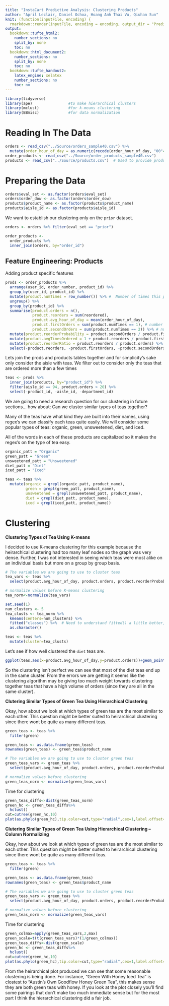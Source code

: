 ```yaml
---
title: "InstaCart Predictive Analysis: Clustering Products"
author: "April Leclair, Daniel Ochoa, Hoang Anh Thai Vu, Qiuhan Sun"
knit: (function(inputFile, encoding) {
  rmarkdown::render(inputFile, encoding = encoding, output_dir = "PredictiveAnalysis_HTML_Output") })
output:
  bookdown::tufte_html2:
    number_sections: no
    split_by: none
    toc: no
  bookdown::html_document2:
    number_sections: no
    split_by: none
    toc: no
  bookdown::tufte_handout2:
    latex_engine: xelatex
    number_sections: no
    toc: no
---
```


```r
library(tidyverse)
library(ape)                #to make hierarchical clusters
library(mclust)             #for k-means clustering
library(BBmisc)             #for data normalization
```

# Reading In The Data
```r
orders <- read_csv("../Source/orders_sample40.csv") %>%
  mutate(order_hour_of_day = as.numeric(recode(order_hour_of_day, "00"=0, "01"=1, "02"=2, "03"=3, "04"=4, "05"=5, "06"=6, "07"=7, "08"=8, "09"=9, "10"=10, "11"=11, "12"=12, "13"=13, "14"=14, "15"=15, "16"=16, "17"=17, "18"=18, "19"=19, "20"=20, "21"=21, "22"=22, "23"=23)))
order_products <- read_csv("../Source/order_products_sample40.csv")
products <- read_csv("../Source/products.csv")  # Used to provide product names (hasn't been incorporated yet)
```

# Preparing the Data

```r
orders$eval_set <- as.factor(orders$eval_set)
orders$order_dow <- as.factor(orders$order_dow)
products$product_name <- as.factor(products$product_name)
products$aisle_id <- as.factor(products$aisle_id)
```

We want to establish our clustering only on the `prior` dataset.
```r
orders <- orders %>% filter(eval_set == "prior")

order_products <-
  order_products %>%
  inner_join(orders, by="order_id")
```


## Feature Engineering: Products

Adding product specific features

```r
prods <- order_products %>%
  arrange(user_id, order_number, product_id) %>%
  group_by(user_id, product_id) %>%
  mutate(product.numTimes = row_number()) %>% #  Number of times this product has appeared so far for this user
  ungroup() %>%
  group_by(product_id) %>%
  summarise(product.orders = n(),
            product.reorders = sum(reordered),
            product.avg_hour_of_day = mean(order_hour_of_day),
            product.firstOrders = sum(product.numTimes == 1), # number of users that have ordered this product
            product.secondOrders = sum(product.numTimes == 2)) %>% # number of users that ordered this product more than once
  mutate(product.reorderProbability = product.secondOrders / product.firstOrders) %>%
  mutate(product.avgTimesOrdered = 1 + product.reorders / product.firstOrders) %>%
  mutate(product.reorderRatio = product.reorders / product.orders) %>%
  select(-product.reorders, -product.firstOrders, -product.secondOrders)
```


Lets join the prods and products tables together and for simplicity's sake only consider the aisle with teas. We filter out to consider only the teas that are ordered more than a few times
```r
teas <- prods %>%
  inner_join(products, by="product_id") %>%
  filter(aisle_id == 94, product.orders > 20) %>%
  select(-product_id, -aisle_id, -department_id)
```

We are going to need a research question for our clustering in future sections... how about: Can we cluster similar types of teas together?

Many of the teas have what kind they are built into their names, using regex's we can classify each teas quite easily. We will consider some popular types of teas: organic, green, unsweetened, diet, and iced.

All of the words in each of these products are capitalized so it makes the regex's on the type of tea easy.
```r
organic_patt = "Organic"
green_patt = "Green"
unsweetened_patt = "Unsweetened"
diet_patt = "Diet"
iced_patt = "Iced"

teas <- teas %>%
  mutate(organic = grepl(organic_patt, product_name),
         green = grepl(green_patt, product_name),
         unsweetened = grepl(unsweetened_patt, product_name),
         diet = grepl(diet_patt, product_name),
         iced = grepl(iced_patt, product_name))
```


# Clustering

**Clustering Types of Tea Using K-means**

I decided to use K-means clustering for this example because the heirarchical clustering had too many leaf nodes so the graph was very dense. Further, I was not interested in seeing which teas were most alike on an individual basis but more on a group by group basis.

```r
# The variables we are going to use to cluster teas
tea_vars <- teas %>%
  select(product.avg_hour_of_day, product.orders, product.reorderProbability, product.avgTimesOrdered, product.reorderRatio)

# normalize values before K-means clustering
tea_norm<-normalize(tea_vars)
```

```r
set.seed(1)
num_clusters <- 5
tea_clusts <- tea_norm %>%
  kmeans(centers=num_clusters) %>%
  fitted("classes") %>%  # Need to understand fitted() a little better, used because David uses it.
  as.character()

teas <- teas %>%
  mutate(cluster=tea_clusts)
```

Let's see if how well clustered the `diet` teas are.

```r
ggplot(teas,aes(x=product.avg_hour_of_day,y=product.orders))+geom_point(aes(color=cluster, alpha=diet))
```
So the clustering isn't perfect we can see that most of the diet teas end up in the same cluster. From the errors we are getting it seems like the clustering algorithm may be giving too much weight towards clustering together teas that have a high volume of orders (since they are all in the same cluster).


**Clutering Similar Types of Green Tea Using Hierarchical Clustering**

Okay, how about we look at which types of green tea are the most similar to each other. This question might be better suited to heirarchical clustering since there wont be quite as many different teas.

```r
green_teas <- teas %>%
  filter(green)

green_teas <- as.data.frame(green_teas)
rownames(green_teas) <- green_teas$product_name

# The variables we are going to use to cluster green teas
green_teas_vars <- green_teas %>%
  select(product.avg_hour_of_day, product.orders, product.reorderProbability, product.avgTimesOrdered,  product.reorderRatio)

# normalize values before clustering
green_teas_norm <- normalize(green_teas_vars)
```

Time for clustering
```r
green_teas_diffs<-dist(green_teas_norm)
green_hc <- green_teas_diffs%>%
  hclust()
cut=cutree(green_hc,10)
plot(as.phylo(green_hc),tip.color=cut,type="radial",cex=1,label.offset=0.1)
```

**Clutering Similar Types of Green Tea Using Hierarchical Clustering -- Column Normalizing**

Okay, how about we look at which types of green tea are the most similar to each other. This question might be better suited to heirarchical clustering since there wont be quite as many different teas.

```r
green_teas <- teas %>%
  filter(green)

green_teas <- as.data.frame(green_teas)
rownames(green_teas) <- green_teas$product_name

# The variables we are going to use to cluster green teas
green_teas_vars <- green_teas %>%
  select(product.avg_hour_of_day, product.orders, product.reorderProbability, product.avgTimesOrdered,  product.reorderRatio)

# normalize values before clustering
green_teas_norm <- normalize(green_teas_vars)
```

Time for clustering
```r
green_colmax=apply(green_teas_vars,2,max)
green_scale=t(t(green_teas_vars)*(1/green_colmax))
green_teas_diffs<-dist(green_scale)
green_hc <- green_teas_diffs%>%
  hclust()
cut=cutree(green_hc,10)
plot(as.phylo(green_hc),tip.color=cut,type="radial",cex=1,label.offset=0.1)
```

From the heirarchical plot produced we can see that some reasonable clustering is being done. For instance, "Green With Honey Iced Tea" is clostest to "Austin's Own Goodflow Honey Green Tea", this makes sense they are both green teas with honey. If you look at the plot closely you'll find some pairings that don't make too much immediate sense but for the most part I think the hierarchical clustering did a fair job.

